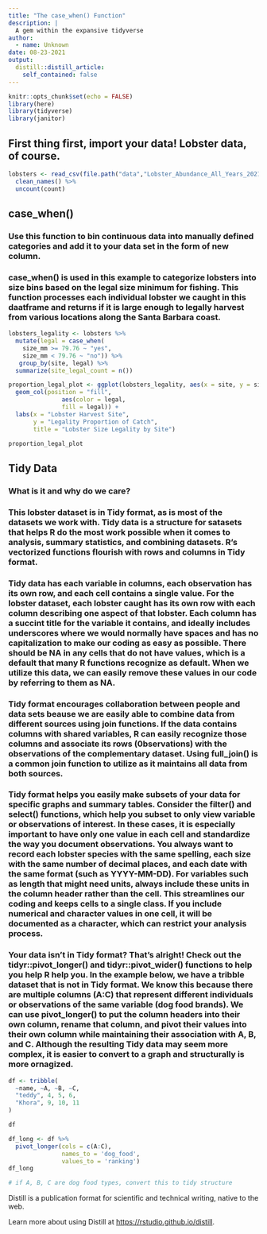```yaml
---
title: "The case_when() Function"
description: |
  A gem within the expansive tidyverse 
author:
  - name: Unknown
date: 08-23-2021
output:
  distill::distill_article:
    self_contained: false
---
```



```r
knitr::opts_chunk$set(echo = FALSE)
library(here)
library(tidyverse)
library(janitor)
```

## First thing first, import your data! Lobster data, of course.

```r
lobsters <- read_csv(file.path("data","Lobster_Abundance_All_Years_20210412.csv"), na = c("-99999", "")) %>% 
  clean_names() %>% 
  uncount(count)
```



## case_when()
### Use this function to bin continuous data into manually defined categories and add it to your data set in the form of new column.
### case_when() is used in this example to categorize lobsters into size bins based on the legal size minimum for fishing. This function processes each individual lobster we caught in this daatframe and returns if it is large enough to legally harvest from various locations along the Santa Barbara coast.

```r

lobsters_legality <- lobsters %>% 
  mutate(legal = case_when(
    size_mm >= 79.76 ~ "yes",
    size_mm < 79.76 ~ "no")) %>% 
   group_by(site, legal) %>% 
  summarize(site_legal_count = n())

proportion_legal_plot <- ggplot(lobsters_legality, aes(x = site, y = site_legal_count)) +
  geom_col(position = "fill",
               aes(color = legal,
               fill = legal)) +
  labs(x = "Lobster Harvest Site",
       y = "Legality Proportion of Catch",
       title = "Lobster Size Legality by Site")

proportion_legal_plot
```
## Tidy Data

### What is it and why do we care?

### This lobster dataset is in Tidy format, as is most of the datasets we work with. Tidy data is a structure for satasets that helps R do the most work possible when it comes to analysis, summary statistics, and combining datasets. R's vectorized functions flourish with rows and columns in Tidy format.

### Tidy data has each variable in columns, each observation has its own row, and each cell contains a single value. For the lobster dataset, each lobster caught has its own row with each column describing one aspect of that lobster. Each column has a succint title for the variable it contains, and ideally includes underscores where we would normally have spaces and has no capitalization to make our coding as easy as possible. There should be NA in any cells that do not have values, which is a default that many R functions recognize as default. When we utilize this data, we can easily remove these values in our code by referring to them as NA.

### Tidy format encourages collaboration between people and data sets beause we are easily able to combine data from different sources using join functions. If the data contains columns with shared variables, R can easily recognize those columns and associate its rows (0bservations) with the observations of the complementary dataset. Using full_join() is a common join function to utilize as it maintains all data from both sources.

### Tidy format helps you easily make subsets of your data for specific graphs and summary tables. Consider the filter() and select() functions, which help you subset to only view variable or observations of interest. In these cases, it is especially important to have only one value in each cell and standardize the way you document observations. You always want to record each lobster species with the same spelling, each size with the same number of decimal places, and each date with the same format (such as YYYY-MM-DD). For variables such as length that might need units, always include these units in the column header rather than the cell. This streamlines our coding and keeps cells to a single class. If you include numerical and character values in one cell, it will be documented as a character, which can restrict your analysis process.

### Your data isn't in Tidy format? That's alright! Check out the tidyr::pivot_longer() and tidyr::pivot_wider() functions to help you help R help you. In the example below, we have a tribble dataset that is not in Tidy format. We know this because there are multiple columns (A:C) that represent different individuals or observations of the same variable (dog food brands). We can use pivot_longer() to put the column headers into their own column, rename that column, and pivot their values into their own column while maintaining their association with A, B, and C. Although the resulting Tidy data may seem more complex, it is easier to convert to a graph and structurally is more ornagized.

```r
df <- tribble(
  ~name, ~A, ~B, ~C,
  "teddy", 4, 5, 6,
  "Khora", 9, 10, 11
)

df

df_long <- df %>% 
  pivot_longer(cols = c(A:C),
               names_to = 'dog_food',
               values_to = 'ranking')
df_long

# if A, B, C are dog food types, convert this to tidy structure

```


Distill is a publication format for scientific and technical writing, native to the web.

Learn more about using Distill at <https://rstudio.github.io/distill>.


